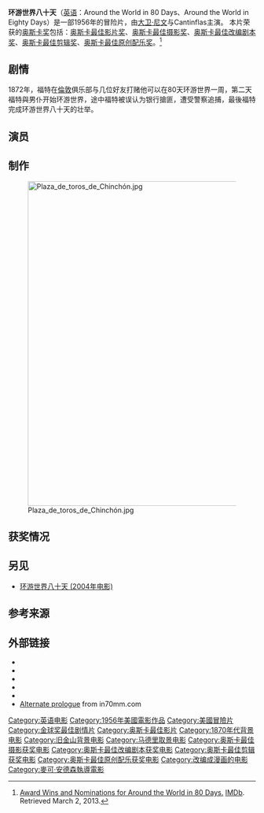 {{Infobox film
| name =环游世界八十天<br />Around the World in 80 Days| image = 
| caption =
| director = [[麥可·安德森|麥可·安德森]]
| producer = [[Mike_Todd|Michael Todd]]<br />[[Kevin_McClory|Kevin McClory]] <br />[[William_Cameron_Menzies|William Cameron Menzies]]
| writer = [[James_Poe|James Poe]] <br />[[John_Farrow|John Farrow]] <br />[[S._J._Perelman|S. J. Perelman]]
| based on = {{Based on|''[[环游世界八十天|环游世界八十天]]''|[[儒勒·凡尔纳|儒勒·凡尔纳]]}}
| starring = [[大卫·尼文|大卫·尼文]]<br />[[Cantinflas|Cantinflas]]<br />[[Robert_Newton|Robert Newton]]<br />[[雪莉·麦克雷恩|雪莉·麦克雷恩]]
| music = [[Victor_Young|Victor Young]]
| cinematography = Lionel Lindon
| editing = [[Howard_Epstein|Howard Epstein]] <br />Gene Ruggiero <br />[[Paul_Weatherwax|Paul Weatherwax]]
| distributor = [[United_Artists|United Artists]]
| released = {{Film date|1956|10|17}}
| runtime = 183 分钟| country = {{USA}}
| language = 英语
| budget = $6,000,000<ref name="mojo">[http://www.boxofficemojo.com/movies/?id=80days56.htm Box Office Information for Around the World in 80 Days.] [[Box_Office_Mojo|Box Office Mojo]]. Retrieved March 2, 2013.</ref>
| gross = $42,000,000<ref name="mojo"/>
}}
'''环游世界八十天'''（[[英语|英语]]：Around the World in 80 Days、Around the World in Eighty Days）是一部1956年的冒险片，由[[大卫·尼文|大卫·尼文]]与Cantinflas主演。 本片荣获的[[奥斯卡奖|奥斯卡奖]]包括：[[奥斯卡最佳影片奖|奥斯卡最佳影片奖]]、[[奥斯卡最佳摄影奖|奥斯卡最佳摄影奖]]、[[奥斯卡最佳改编剧本奖|奥斯卡最佳改编剧本奖]]、[[奥斯卡最佳剪辑奖|奥斯卡最佳剪辑奖]]、[[奥斯卡最佳原创配乐奖|奥斯卡最佳原创配乐奖]]。<ref>[http://www.imdb.com/title/tt0048960/awards Award Wins and Nominations for Around the World in 80 Days.] {{Wayback|url=http://www.imdb.com/title/tt0048960/awards |date=20120713051718 }} [[IMDb|IMDb]]. Retrieved March 2, 2013.</ref>

==剧情==
1872年，福特在[[倫敦|倫敦]]俱乐部与几位好友打赌他可以在80天环游世界一周，第二天福特與男仆开始环游世界，途中福特被误认为银行搶匪，遭受警察追捕，最後福特完成环游世界八十天的壮举。

==演员==
==制作==
[[File:Plaza_de_toros_de_Chinchón.jpg|660px]]
==获奖情况==
==另见==
*[[环游世界八十天_(2004年电影)|环游世界八十天 (2004年电影)]]

==参考来源==
{{Reflist}}

==外部链接==
* {{IMDb title|0048960}}
* {{Rotten-tomatoes|1001193-around_the_world_in_80_days}}
* {{douban|1458202}}
* {{Allmovie title|2884}}
* {{tcmdb title|67646}}
* [http://www.in70mm.com/news/2002/80_days/index.htm Alternate prologue] {{Wayback|url=http://www.in70mm.com/news/2002/80_days/index.htm |date=20130510174026 }} from in70mm.com

{{金球獎最佳劇情片}}
{{奥斯卡最佳影片奖}}
{{纽约影评人协会奖最佳影片}}
[[Category:英语电影|Category:英语电影]]
[[Category:1956年美國電影作品|Category:1956年美國電影作品]]
[[Category:美國冒險片|Category:美國冒險片]]
[[Category:金球奖最佳剧情片|Category:金球奖最佳剧情片]]
[[Category:奥斯卡最佳影片|Category:奥斯卡最佳影片]]
[[Category:1870年代背景电影|Category:1870年代背景电影]]
[[Category:旧金山背景电影|Category:旧金山背景电影]]
[[Category:马德里取景电影|Category:马德里取景电影]]
[[Category:奥斯卡最佳摄影获奖电影|Category:奥斯卡最佳摄影获奖电影]]
[[Category:奥斯卡最佳改编剧本获奖电影|Category:奥斯卡最佳改编剧本获奖电影]]
[[Category:奥斯卡最佳剪辑获奖电影|Category:奥斯卡最佳剪辑获奖电影]]
[[Category:奥斯卡最佳原创配乐获奖电影|Category:奥斯卡最佳原创配乐获奖电影]]
[[Category:改编成漫画的电影|Category:改编成漫画的电影]]
[[Category:麥可·安德森執導電影|Category:麥可·安德森執導電影]]